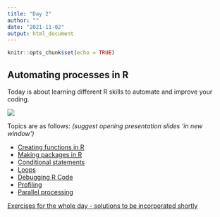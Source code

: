 ```yaml
---
title: "Day 2"
author: ""
date: "2021-11-02"
output: html_document
---
```


```r
knitr::opts_chunk$set(echo = TRUE)
```

## Automating processes in R

Today is about learning different R skills to automate and improve your coding.

![](https://media.giphy.com/media/f6hnhHkks8bk4jwjh3/giphy.gif)

Topics are as follows: *(suggest opening presentation slides 'in new window')*

* [Creating functions in R](/01_function_slides/functions-tlk.html)
* [Making packages in R](/02_making_pkg/making_pkg-tlk.html)
* [Conditional statements](/03_conditionals/conditionals-tlk.html)
* [Loops](/04_loops/loops-tlk.html)
* [Debugging R Code](/05_debugging/debugging-tlk.html)
* [Profiling](/05_profiling/profiling-tlk.html)
* [Parallel processing](/06_parallel/parallel-tlk.html)

[Exercises for the whole day - solutions to be incorporated shortly](/2021/11/04/day2-exercises/)